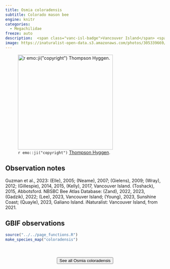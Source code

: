```yaml
---
title: Osmia coloradensis
subtitle: Colorado mason bee
engine: knitr
categories:
  - Megachilidae
freeze: auto
description:  <span class="vanc-isl-badge">Vancouver Island</span> <span class="lower-mainland-badge">Lower Mainland</span> <span class="coast-badge">Coast</span>
image: https://inaturalist-open-data.s3.amazonaws.com/photos/305339669/medium.jpeg
---
```

![`r emo::ji("copyright")` [Thompson Hyggen ](https://inaturalist.ca/photos/305339669).](https://inaturalist-open-data.s3.amazonaws.com/photos/305339669/medium.jpeg){height=300}

## Observation notes  
Guzman et al., 2023: (Elle), 2005; (Neame), 2007; (Gielens), 2009; (Wray), 2012; (Gillespie), 2014, 2015, (Kelly), 2017, <span class="hl-place-name"><span class="hl-place-name"><span class="hl-place-name">Vancouver</span> Is</span>land</span>. (Toshack), 2015, <span class="hl-place-name">Abbotsford</span>. NBSBC Bee Atlas Database: (Zand), 2022, 2023, (Gadzik), 2022; (Lee), 2023, <span class="hl-place-name"><span class="hl-place-name"><span class="hl-place-name">Vancouver</span> Is</span>land</span>; (Young), 2023, <span class="hl-place-name">Sunshine Coast</span>; (Quayle), 2023, <span class="hl-place-name">Galiano Island</span>. iNaturalist: <span class="hl-place-name"><span class="hl-place-name"><span class="hl-place-name">Vancouver</span> Is</span>land</span>, from 2021.

## GBIF observations  


```r
source("../../page_functions.R")
make_species_map("coloradensis")
```
<br><br>
<center>


<a href="https://inaturalist.ca/observations?place_id=any&quality_grade=research&subview=map&taxon_id=226667"><button type="button" class="btn btn-secondary">See all Osmia coloradensis <i class="fa-solid fa-arrow-up-right-from-square"></i> </button></a>
</center>
